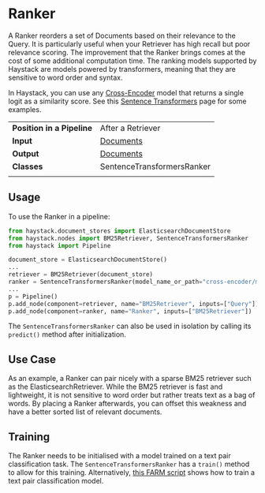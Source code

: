 # Ranker

A Ranker reorders a set of Documents based on their relevance to the Query.
It is particularly useful when your Retriever has high recall but poor relevance scoring.
The improvement that the Ranker brings comes at the cost of some additional computation time.
The ranking models supported by Haystack are
models powered by transformers, meaning that they are sensitive to word order and syntax.

In Haystack, you can use any [Cross-Encoder](https://huggingface.co/cross-encoder) model that returns a single logit
as a similarity score.
See this [Sentence Transformers](https://www.sbert.net/docs/pretrained-models/ce-msmarco.html#usage-with-transformers) page for some examples.

|||
|-------------|-----------------------------------------------------------------------------------------------------------------------------------------------------------------------------|
|__Position in a Pipeline__| After a Retriever |
|__Input__       | [Documents](/components/documents-answers-labels#document)                                                                                                                                                                  |
|__Output__      | [Documents](/components/documents-answers-labels#document)                                                                                                             |
|__Classes__     | SentenceTransformersRanker                                                                                                          |
|||

## Usage

To use the Ranker in a pipeline:

```python
from haystack.document_stores import ElasticsearchDocumentStore
from haystack.nodes import BM25Retriever, SentenceTransformersRanker
from haystack import Pipeline

document_store = ElasticsearchDocumentStore()
...
retriever = BM25Retriever(document_store)
ranker = SentenceTransformersRanker(model_name_or_path="cross-encoder/ms-marco-MiniLM-L-12-v2")
...
p = Pipeline()
p.add_node(component=retriever, name="BM25Retriever", inputs=["Query"])
p.add_node(component=ranker, name="Ranker", inputs=["BM25Retriever"])
```

The `SentenceTransformersRanker` can also be used in isolation by calling its `predict()` method after initialization.

## Use Case

As an example, a Ranker can pair nicely with a sparse BM25 retriever such as the ElasticsearchRetriever.
While the BM25 retriever is fast and lightweight, it is not sensitive to word order but rather treats text as a bag of words.
By placing a Ranker afterwards, you can offset this weakness and have a better sorted list of relevant documents.

## Training

The Ranker needs to be initialised with a model trained on a text pair classification task.
The `SentenceTransformersRanker` has a `train()` method to allow for this training.
Alternatively, [this FARM script](https://github.com/deepset-ai/FARM/blob/master/examples/text_pair_classification.py) shows how to train a text pair classification model.
